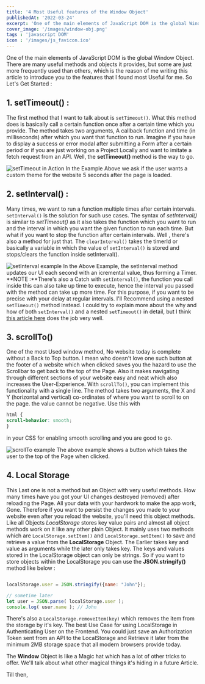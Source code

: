 ```yaml
---
title: '4 Most Useful features of the Window Object'
publishedAt: '2022-03-24'
excerpt: 'One of the main elements of JavaScript DOM is the global Window Object.'
cover_image: '/images/window-obj.png'
tags : 'javascript DOM'
icon : '/images/js_favicon.ico'
---
```


One of the main elements of JavaScript DOM is the global Window Object.
There are many useful methods and objects it provides, but some are just more frequently used than others, which is the reason of me writing this article to introduce you to the features that I found most Useful for me. 
So Let's Get Started :
## 1. setTimeout() :
The first method that I want to talk about is `setTimeout()`.
What this method does is basically call a certain function once after a certain time which you provide.
The method takes two arguments, A callback function and time (in milliseconds) after which you want that function to run.
Imagine if you have to display a success or error modal after submitting a Form after a certain period or if you are just working on a Project Locally and want to imitate a fetch request from an API. Well, the **setTimeout()** method is the way to go.


![setTimeout in Action](https://dev-to-uploads.s3.amazonaws.com/uploads/articles/kl3cpvww2syaqutovlxm.png)
In the Example Above we ask if the user wants a custom theme for the website 5 seconds after the page is loaded.


## 2. setInterval() :
Many times, we want to run a function multiple times after certain intervals. `setInterval()` is the solution for such use cases.
The syntax of _setInterval()_ is similar to _setTimeout()_ as it also takes the function which you want to run and the interval in which you want the given function to run each time.
But what if you want to stop the function after certain intervals.
Well , there's also a method for just that. The `clearInterval()` takes the timerId or basically a variable in which the value of `setInterval()` is stored and stops/clears the function inside setInterval().

![setInterval example](https://dev-to-uploads.s3.amazonaws.com/uploads/articles/dv44f3mv4t7sg848kc18.png)
In the Above Example, the setInterval method updates our UI each second with an icremental value, thus forming a Timer.
**NOTE :**There's also a Catch with `setInterval()`, the function you call inside this can also take up time to execute, hence the interval you passed with the method can take up more time.
For this purpose, if you want to be precise with your delay at regular intervals. I'll Recommend using a nested `setTimeout()` method instead.
I could try to explain more about the why and how of both `setInterval()` and a nested `setTimeout()` in detail, but I think [this article here](https://javascript.info/settimeout-setinterval#nested-settimeout) does the job very well.

## 3. scrollTo()
One of the most Used window method, No website today is complete without a Back to Top button. I mean who doesn't love one such button at the footer of a website which when clicked saves you the hazard to use the Scrollbar to get back to the top of the Page. Also it makes navigating through different sections of your website easy and neat which also increases the User-Experience. With `scrollTo()`, you can implement this functionality with a single line. 
The method takes two arguments, the X and Y (horizontal and vertical) co-ordinates of where you want to scroll to on the page. 
the value cannot be negative.
Use this with 

```css
html {
scroll-behavior: smooth;
}
```
in your CSS for enabling smooth scrolling and you are good to go.


![scrollTo example](https://dev-to-uploads.s3.amazonaws.com/uploads/articles/ufhqocccr9x6qwgf2gbw.png)
The above example shows a button which takes the user to the top of the Page when clicked.

## 4. Local Storage
This Last one is not a method but an Object with very useful methods.
How many times have you got your UI changes destroyed (removed) after reloading the Page. All your data with your hardwork to make the app work, Gone.
Therefore if you want to persist the changes you made to your website even after you reload the website, you'll need this object methods. Like all Objects _LocalStorage_ stores key value pairs and almost all object methods work on it like any other plain Object.
It mainly uses two methods which are `LocalStorage.setItem()` and `LocalStorage.setItem()` to save and retrieve a value from the **LocalStorage** Object. The Earlier takes key and value as arguments while the later only takes key. The keys and values stored in the LocalStorage object can only be strings. So if you want to store objects within the LocalStorage you can use the **JSON.stringify()** method like below :

```javascript

localStorage.user = JSON.stringify({name: "John"});

// sometime later
let user = JSON.parse( localStorage.user );
console.log( user.name ); // John
```
There's also a `LocalStorage.removeItem(key)` which removes the item from the storage by it's key.
The best Use Case for using LocalStorage in Authenticating User on the Frontend. You could just save an Authorization Token sent from an API to the LocalStorage and Retrieve it later from the minimum 2MB storage space that all modern browsers provide today.

The **Window** Object is like a Magic hat which has a lot of other tricks to offer. We'll talk about what other magical things it's hiding in a future Article.

Till then,


